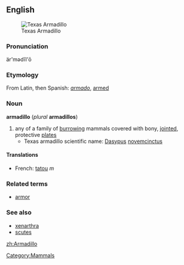 {{wikipedia}}
== English ==
[[Image:Armadillo.gif|thumb|Texas Armadillo]]
[[Category:Mammals]]
===Pronunciation===
är'mədĭl'ō

=== Etymology ===
From Latin, then Spanish: ''[[armado]]'', [[armed]]

=== Noun ===
'''armadillo''' (''plural'' '''armadillos''')
# any of a family of [[burrow]]ing mammals covered with bony, [[jointed]], protective [[plates]]
#* Texas armadillo scientific name: [[Dasypus]] [[novemcinctus]]

====Translations====
*French: [[tatou]] ''m''

===Related terms=== <!-- Morphologically related, non-derived terms, and not in the etymology -->
*[[armor]]

===See also===
*[[xenarthra]]
*[[scute]]s

[[zh:Armadillo]]